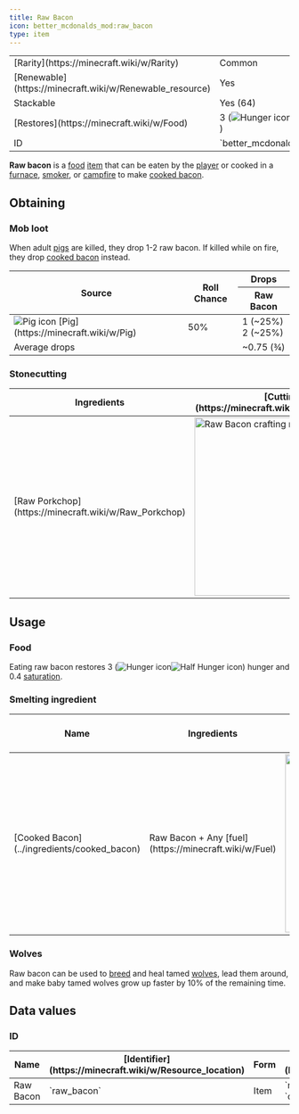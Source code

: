 ```yaml
---
title: Raw Bacon
icon: better_mcdonalds_mod:raw_bacon
type: item
---
```


<table>
    <tbody>
        <tr>
            <td>[Rarity](https://minecraft.wiki/w/Rarity)</td>
            <td>Common</td>
        </tr>
        <tr>
            <td>[Renewable](https://minecraft.wiki/w/Renewable_resource)</td>
            <td>Yes</td>
        </tr>
        <tr>
            <td>Stackable</td>
            <td>Yes (64)</td>
        </tr>
        <tr>
            <td>[Restores](https://minecraft.wiki/w/Food)</td>
            <td>3 (<img src="https://minecraft.wiki/images/Hunger_%28icon%29.png" alt="Hunger icon" /><img src="https://minecraft.wiki/images/Half_Hunger_%28icon%29.png" alt="Half Hunger icon" />)</td>
        </tr>
        <tr>
            <td>ID</td>
            <td>`better_mcdonalds_mod:raw_bacon`</td>
        </tr>
    </tbody>
</table>

**Raw bacon** is a [food](https://minecraft.wiki/w/Food) [item](https://minecraft.wiki/w/Item) that can be eaten by the [player](https://minecraft.wiki/w/Player) or cooked in a [furnace](https://minecraft.wiki/w/Furnace), [smoker](https://minecraft.wiki/w/Smoker), or [campfire](https://minecraft.wiki/w/Campfire) to make [cooked bacon](../ingredients/cooked_bacon).

## Obtaining

### Mob loot

When adult [pigs](https://minecraft.wiki/w/Pig) are killed, they drop 1-2 raw bacon. If killed while on fire, they drop [cooked bacon](../ingredients/cooked_bacon) instead.

<table>
    <thead>
        <tr>
            <th rowspan="3">Source</th>
            <th rowspan="3">Roll Chance</th>
            <th>Drops</th>
        </tr>
        <tr>
            <th><Asset width={16} height={16} location="better_mcdonalds_mod:raw_bacon"/> Raw Bacon</th>
        </tr>
    </thead>
    <tbody>
        <tr>
            <td><img src="https://minecraft.wiki/images/EntitySprite_pig.png" alt="Pig icon" /> [Pig](https://minecraft.wiki/w/Pig)</td>
            <td>50%</td>
            <td>1 <Asset width={16} height={16} location="better_mcdonalds_mod:raw_bacon"/> (~25%)<br/>2 <Asset width={16} height={16} location="better_mcdonalds_mod:raw_bacon"/> (~25%)</td>
        </tr>
        <tr>
            <td colspan="2">Average drops</td>
            <td>~0.75 (3⁄4) <Asset width={16} height={16} location="better_mcdonalds_mod:raw_bacon"/></td>
        </tr>
    </tbody>
</table>

### Stonecutting

<table>
    <thead>
        <tr>
            <th>Ingredients</th>
            <th>[Cutting](https://minecraft.wiki/w/Cutting) recipe</th>
        </tr>
    </thead>
    <tbody>
        <tr>
            <td>[Raw Porkchop](https://minecraft.wiki/w/Raw_Porkchop)</td>
            <td><img src="https://i.imgur.com/RiZGvZ1.png" alt="Raw Bacon crafting recipe" width="320px"/></td>
        </tr>
    </tbody>
</table>

## Usage

### Food

Eating raw bacon restores 3 (<img src="https://minecraft.wiki/images/Hunger_%28icon%29.png" alt="Hunger icon" /><img src="https://minecraft.wiki/images/Half_Hunger_%28icon%29.png" alt="Half Hunger icon" />) hunger and 0.4 [saturation](https://minecraft.wiki/w/Hunger#Mechanics).

### Smelting ingredient

<table>
    <thead>
        <tr>
            <th>Name</th>
            <th>Ingredients</th>
            <th>[Smelting](https://minecraft.wiki/w/Smelting) recipe</th>
        </tr>
    </thead>
    <tbody>
        <tr>
            <td>[Cooked Bacon](../ingredients/cooked_bacon)</td>
            <td>Raw Bacon + Any [fuel](https://minecraft.wiki/w/Fuel)</td>
            <td><img src="https://i.imgur.com/PcCEOBC.png" alt="Cooked Bacon crafting recipe" width="320px"/></td>
        </tr>
    </tbody>
</table>

### Wolves

Raw bacon can be used to [breed](https://minecraft.wiki/w/Breed) and heal tamed [wolves](https://minecraft.wiki/w/Wolves), lead them around, and make baby tamed wolves grow up faster by 10% of the remaining time.

## Data values

### ID

<table>
    <thead>
        <tr>
            <th>Name</th>
            <th>[Identifier](https://minecraft.wiki/w/Resource_location)</th>
            <th>Form</th>
            <th>[Item tags](https://minecraft.wiki/w/Tag)</th>
            <th>Translation key</th>
        </tr>
    </thead>
    <tbody>
        <tr>
            <td>Raw Bacon</td>
            <td>`raw_bacon`</td>
            <td>Item</td>
            <td>`minecraft:meat`<br/>`c:foods/raw_bacon`</td>
            <td>`item.better_mcdonalds_mod.raw_bacon`</td>
        </tr>
    </tbody>
</table>